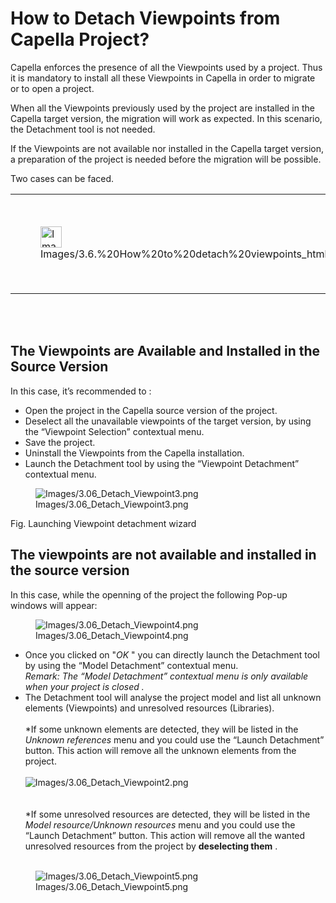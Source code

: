 
= How to Detach Viewpoints from Capella Project? =

Capella enforces the presence of all the Viewpoints used by a project. Thus it is mandatory to install all these Viewpoints in Capella in order to migrate or to open a project.


When all the Viewpoints previously used by the project are installed in the Capella target version, the migration will work as expected. In this scenario, the Detachment tool is not needed.


If the Viewpoints are not available nor installed in the Capella target version, a preparation of the project is needed before the migration will be possible.


Two cases can be faced.


{| border="1"
|-
| 
[[Image:Images/3.6.%20How%20to%20detach%20viewpoints_html_723ed3f9.png|34x34px]]


| 
'''It&rsquo;s highly recommended to manually backup you''''''r project before using the tool.'''


|}  
<br>
<br>


== The Viewpoints are Available and Installed in the Source Version ==

In this case, it&rsquo;s recommended to :


* Open the project in the Capella source version of the project.
* Deselect all the unavailable viewpoints of the target version, by using the &ldquo;Viewpoint Selection&rdquo; contextual menu.
* Save the project.
* Uninstall the Viewpoints from the Capella installation.
* Launch the Detachment tool by using the &ldquo;Viewpoint Detachment&rdquo; contextual menu.

[[Image:Images/3.06_Detach_Viewpoint3.png]]

Fig. Launching Viewpoint detachment wizard

== The viewpoints are not available and installed in the source version ==

In this case, while the openning of the project the following Pop-up windows will appear:

[[Image:Images/3.06_Detach_Viewpoint4.png]]


*Once you clicked on "''OK'' "  you can directly launch the Detachment tool by using the &ldquo;Model Detachment&rdquo; contextual menu.<br>''Remark: The &ldquo;Model Detachment&rdquo; contextual menu is only available when your project is closed .''<br>
*The Detachment tool will analyse the project model and list all unknown elements (Viewpoints) and unresolved resources (Libraries).<br><br>
**If some unknown elements are detected, they will be listed in the ''Unknown references'' menu and you could use the &ldquo;Launch Detachment&rdquo; button. This action will remove all the unknown elements from the project. <br><br>[[Image:Images/3.06_Detach_Viewpoint2.png]]<br><br><br>
**If some unresolved resources are detected, they will be listed in the ''Model resource/Unknown resources'' menu and you could use the &ldquo;Launch Detachment&rdquo; button. This action will remove all the wanted unresolved resources from the project by '''deselecting them''' . <br><br> 

[[Image:Images/3.06_Detach_Viewpoint5.png]]
